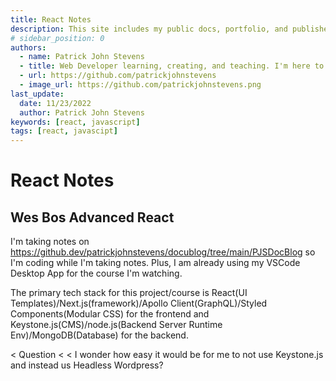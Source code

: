 ---
title: React Notes
description: This site includes my public docs, portfolio, and published content. This primary purpose of this website is to help myself and other web developers to learn, create and publish teachable content to assist in the learning process while adding value and inspiring others to do the same.
# sidebar_position: 0
authors:
  - name: Patrick John Stevens
  - title: Web Developer learning, creating, and teaching. I'm here to serve.
  - url: https://github.com/patrickjohnstevens
  - image_url: https://github.com/patrickjohnstevens.png
last_update:
  date: 11/23/2022
  author: Patrick John Stevens
keywords: [react, javascript]
tags: [react, javascipt]
---

# React Notes

## Wes Bos Advanced React

I'm taking notes on https://github.dev/patrickjohnstevens/docublog/tree/main/PJSDocBlog so I'm coding while I'm taking notes. Plus, I am already using my VSCode Desktop App for the course I'm watching.

The primary tech stack for this project/course is React(UI Templates)/Next.js(framework)/Apollo Client(GraphQL)/Styled Components(Modular CSS) for the frontend and Keystone.js(CMS)/node.js(Backend Server Runtime Env)/MongoDB(Database) for the backend.

< Question
<
< I wonder how easy it would be for me to not use Keystone.js and instead us Headless Wordpress?
